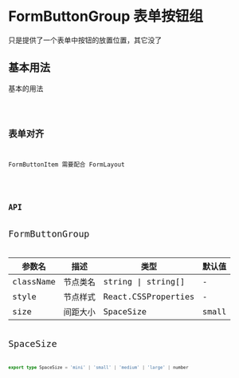 # FormButtonGroup 表单按钮组

只是提供了一个表单中按钮的放置位置，其它没了

## 基本用法

基本的用法

<code src='~/form-button-group/basic.tsx' />

## 表单对齐

FormButtonItem 需要配合 FormLayout

<code src='~/form-button-group/item.tsx' />

## API

<font size='4'>FormButtonGroup</font>

| 参数名    | 描述     | 类型                | 默认值 |
| --------- | -------- | ------------------- | ------ |
| className | 节点类名 | string \| string[]  | -      |
| style     | 节点样式 | React.CSSProperties | -      |
| size      | 间距大小 | SpaceSize           | small  |

<font size='4'>SpaceSize</font>

```ts
export type SpaceSize = 'mini' | 'small' | 'medium' | 'large' | number
```
